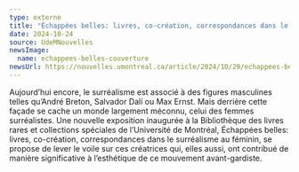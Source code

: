 ```yaml
---
type: externe
title: "Échappées belles: livres, co-création, correspondances dans le surréalisme au féminin"
date: 2024-10-24
source: UdeMNouvelles
newsImage:
  name: echappees-belles-couverture
newsUrl: https://nouvelles.umontreal.ca/article/2024/10/29/echappees-belles-livres-co-creation-correspondances-dans-le-surrealisme-au-feminin/
---
```


Aujourd’hui encore, le surréalisme est associé à des figures masculines telles qu’André Breton, Salvador Dalí ou Max Ernst. Mais derrière cette façade se cache un monde largement méconnu, celui des femmes surréalistes. Une nouvelle exposition inaugurée à la Bibliothèque des livres rares et collections spéciales de l’Université de Montréal, Échappées belles: livres, co-création, correspondances dans le surréalisme au féminin, se propose de lever le voile sur ces créatrices qui, elles aussi, ont contribué de manière significative à l’esthétique de ce mouvement avant-gardiste.